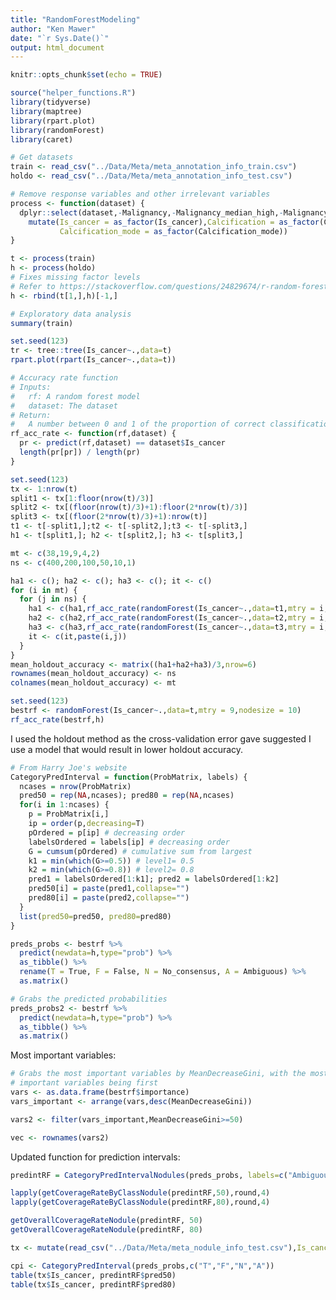 ```yaml
---
title: "RandomForestModeling"
author: "Ken Mawer"
date: "`r Sys.Date()`"
output: html_document
---
```


```r
knitr::opts_chunk$set(echo = TRUE)
```

```r
source("helper_functions.R")
library(tidyverse)
library(maptree)
library(rpart.plot)
library(randomForest)
library(caret)
```

```r
# Get datasets
train <- read_csv("../Data/Meta/meta_annotation_info_train.csv")
holdo <- read_csv("../Data/Meta/meta_annotation_info_test.csv")

# Remove response variables and other irrelevant variables
process <- function(dataset) {
  dplyr::select(dataset,-Malignancy,-Malignancy_median_high,-Malignancy_median,-Malignancy_mean,-Malignancy_mode,-Malignancy_entropy,-Patient_id,-Nodule_no,-Nodule_id,-Annotation_no, -starts_with("Internal"),-Calcification_entropy,-Calcification_mean,-Calcification_median,-Calcification_median_high) %>%
    mutate(Is_cancer = as_factor(Is_cancer),Calcification = as_factor(Calcification),
           Calcification_mode = as_factor(Calcification_mode))
}

t <- process(train)
h <- process(holdo)
# Fixes missing factor levels
# Refer to https://stackoverflow.com/questions/24829674/r-random-forest-error-type-of-predictors-in-new-data-do-not-match
h <- rbind(t[1,],h)[-1,]
```

```r
# Exploratory data analysis
summary(train)
```

```r
set.seed(123)
tr <- tree::tree(Is_cancer~.,data=t)
rpart.plot(rpart(Is_cancer~.,data=t))
```

```r
# Accuracy rate function
# Inputs:
#   rf: A random forest model
#   dataset: The dataset
# Return:
#   A number between 0 and 1 of the proportion of correct classifications
rf_acc_rate <- function(rf,dataset) {
  pr <- predict(rf,dataset) == dataset$Is_cancer
  length(pr[pr]) / length(pr)
}
```

```r
set.seed(123)
tx <- 1:nrow(t)
split1 <- tx[1:floor(nrow(t)/3)]
split2 <- tx[(floor(nrow(t)/3)+1):floor(2*nrow(t)/3)]
split3 <- tx[(floor(2*nrow(t)/3)+1):nrow(t)]
t1 <- t[-split1,];t2 <- t[-split2,];t3 <- t[-split3,]
h1 <- t[split1,]; h2 <- t[split2,]; h3 <- t[split3,]

mt <- c(38,19,9,4,2)
ns <- c(400,200,100,50,10,1)

ha1 <- c(); ha2 <- c(); ha3 <- c(); it <- c()
for (i in mt) {
  for (j in ns) {
    ha1 <- c(ha1,rf_acc_rate(randomForest(Is_cancer~.,data=t1,mtry = i,nodesize = j),h1))
    ha2 <- c(ha2,rf_acc_rate(randomForest(Is_cancer~.,data=t2,mtry = i,nodesize = j),h2))
    ha3 <- c(ha3,rf_acc_rate(randomForest(Is_cancer~.,data=t3,mtry = i,nodesize = j),h3))
    it <- c(it,paste(i,j))
  }
}
mean_holdout_accuracy <- matrix((ha1+ha2+ha3)/3,nrow=6)
rownames(mean_holdout_accuracy) <- ns
colnames(mean_holdout_accuracy) <- mt

```

```r
set.seed(123)
bestrf <- randomForest(Is_cancer~.,data=t,mtry = 9,nodesize = 10)
rf_acc_rate(bestrf,h)
```

I used the holdout method as the cross-validation error gave suggested I use a model that would result in lower holdout accuracy.

```r
# From Harry Joe's website
CategoryPredInterval = function(ProbMatrix, labels) {
  ncases = nrow(ProbMatrix)
  pred50 = rep(NA,ncases); pred80 = rep(NA,ncases)
  for(i in 1:ncases) {
    p = ProbMatrix[i,]
    ip = order(p,decreasing=T)
    pOrdered = p[ip] # decreasing order
    labelsOrdered = labels[ip] # decreasing order
    G = cumsum(pOrdered) # cumulative sum from largest
    k1 = min(which(G>=0.5)) # level1= 0.5
    k2 = min(which(G>=0.8)) # level2= 0.8
    pred1 = labelsOrdered[1:k1]; pred2 = labelsOrdered[1:k2]
    pred50[i] = paste(pred1,collapse="")
    pred80[i] = paste(pred2,collapse="")
  }
  list(pred50=pred50, pred80=pred80)
}

preds_probs <- bestrf %>%
  predict(newdata=h,type="prob") %>%
  as_tibble() %>%
  rename(T = True, F = False, N = No_consensus, A = Ambiguous) %>%
  as.matrix()
```

```r
# Grabs the predicted probabilities
preds_probs2 <- bestrf %>%
  predict(newdata=h,type="prob") %>%
  as_tibble() %>%
  as.matrix()
```

Most important variables:

```r
# Grabs the most important variables by MeanDecreaseGini, with the most
# important variables being first
vars <- as.data.frame(bestrf$importance)
vars_important <- arrange(vars,desc(MeanDecreaseGini))

vars2 <- filter(vars_important,MeanDecreaseGini>=50)

vec <- rownames(vars2)
```

Updated function for prediction intervals:
```r
predintRF = CategoryPredIntervalNodules(preds_probs, labels=c("Ambiguous","False","No_consensus", "True"))

lapply(getCoverageRateByClassNodule(predintRF,50),round,4)
lapply(getCoverageRateByClassNodule(predintRF,80),round,4)
```

```r
getOverallCoverageRateNodule(predintRF, 50)
getOverallCoverageRateNodule(predintRF, 80)
```

```r
tx <- mutate(read_csv("../Data/Meta/meta_nodule_info_test.csv"),Is_cancer = recode(Is_cancer,True="T",False="F",No_consensus="N",Ambiguous="A"))

cpi <- CategoryPredInterval(preds_probs,c("T","F","N","A"))
table(tx$Is_cancer, predintRF$pred50)
table(tx$Is_cancer, predintRF$pred80)
```
